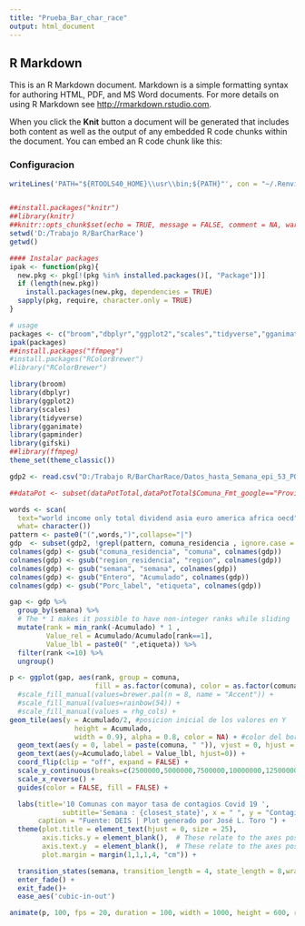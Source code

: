 ```yaml
---
title: "Prueba_Bar_char_race"
output: html_document
---
```




## R Markdown

This is an R Markdown document. Markdown is a simple formatting syntax for authoring HTML, PDF, and MS Word documents. For more details on using R Markdown see <http://rmarkdown.rstudio.com>.

When you click the **Knit** button a document will be generated that includes both content as well as the output of any embedded R code chunks within the document. You can embed an R code chunk like this:

### Configuracion
```r
writeLines('PATH="${RTOOLS40_HOME}\\usr\\bin;${PATH}"', con = "~/.Renviron")


##install.packages("knitr")
##library(knitr)
##knitr::opts_chunk$set(echo = TRUE, message = FALSE, comment = NA, warning = FALSE)
setwd('D:/Trabajo R/BarCharRace')
getwd()
```


```r
#### Instalar packages
ipak <- function(pkg){
  new.pkg <- pkg[!(pkg %in% installed.packages()[, "Package"])]
  if (length(new.pkg)) 
    install.packages(new.pkg, dependencies = TRUE)
  sapply(pkg, require, character.only = TRUE)
}

# usage
packages <- c("broom","dbplyr","ggplot2","scales","tidyverse","gganimate","gapminder","gifski") 
ipak(packages)
##install.packages("ffmpeg")
#install.packages("RColorBrewer")
#library("RColorBrewer")
```

```r
library(broom)
library(dbplyr)
library(ggplot2)
library(scales)
library(tidyverse)
library(gganimate)
library(gapminder)
library(gifski)
##library(ffmpeg)
theme_set(theme_classic())
```

```r
gdp2 <- read.csv("D:/Trabajo R/BarCharRace/Datos_hasta_Semana_epi_53_PORC_v2.txt")

##dataPot <- subset(dataPotTotal,dataPotTotal$Comuna_Fmt_google=="Providencia" )

words <- scan(
  text="world income only total dividend asia euro america africa oecd",
  what= character())
pattern <- paste0("(",words,")",collapse="|")
gdp  <- subset(gdp2, !grepl(pattern, comuna_residencia , ignore.case = TRUE))
colnames(gdp) <- gsub("comuna_residencia", "comuna", colnames(gdp))
colnames(gdp) <- gsub("region_residencia", "region", colnames(gdp))
colnames(gdp) <- gsub("semana", "semana", colnames(gdp))
colnames(gdp) <- gsub("Entero", "Acumulado", colnames(gdp))
colnames(gdp) <- gsub("Porc_label", "etiqueta", colnames(gdp))

gap <- gdp %>%
  group_by(semana) %>%
  # The * 1 makes it possible to have non-integer ranks while sliding
  mutate(rank = min_rank(-Acumulado) * 1 ,
         Value_rel = Acumulado/Acumulado[rank==1],
         Value_lbl = paste0(" ",etiqueta)) %>%
  filter(rank <=10) %>%
  ungroup()

p <- ggplot(gap, aes(rank, group = comuna,
                     fill = as.factor(comuna), color = as.factor(comuna))) +
  #scale_fill_manual(values=brewer.pal(n = 8, name = "Accent")) +
  #scale_fill_manual(values=rainbow(54)) +
  #scale_fill_manual(values = rhg_cols) +
geom_tile(aes(y = Acumulado/2, #posicion inicial de los valores en Y
                height = Acumulado,
                width = 0.9), alpha = 0.8, color = NA) + #color del borde de la barra
  geom_text(aes(y = 0, label = paste(comuna, " ")), vjust = 0, hjust = 1) +
  geom_text(aes(y=Acumulado,label = Value_lbl, hjust=0)) +
  coord_flip(clip = "off", expand = FALSE) +
  scale_y_continuous(breaks=c(2500000,5000000,7500000,10000000,12500000), labels=c("250", "500", "750", "1000","1250")) +
  scale_x_reverse() + 
  guides(color = FALSE, fill = FALSE) +

  labs(title='10 Comunas con mayor tasa de contagios Covid 19 ',
             subtitle='Semana : {closest_state}', x = " ", y = "Contagiados con PCR positivo",
       caption = "Fuente: DEIS | Plot generado por José L. Toro ") +
  theme(plot.title = element_text(hjust = 0, size = 25),
        axis.ticks.y = element_blank(),  # These relate to the axes post-flip
        axis.text.y  = element_blank(),  # These relate to the axes post-flip
        plot.margin = margin(1,1,1,4, "cm")) +

  transition_states(semana, transition_length = 4, state_length = 8,wrap=FALSE) +
  enter_fade() +
  exit_fade()+
  ease_aes('cubic-in-out')

animate(p, 100, fps = 20, duration = 100, width = 1000, height = 600, renderer = gifski_renderer("Casos_covid19_PorcPobla_sem53.gif"))
```

